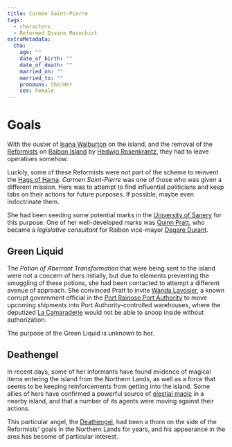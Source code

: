 ```yaml
---
title: Carmen Saint-Pierre
tags:
  - characters
  - Reformed Divine Masochist
extraMetadata:
  cha:
    age: ""
    date_of_birth: ""
    date_of_death: ""
    married_on: ""
    married_to: ""
    pronouns: She/Her
    sex: Female
---
```


# Goals

With the ouster of [Isana Walburton](/characters/isana-walburton/) on the island, and
the removal of the
[Reformists](/organizations/reformed-church-of-the-divine-masochist/) on
[Raibon Island](/locations/raibon-island/) by
[Hedwig Rosenkrantz](/characters/hedwig-rosenkrantz/), they had to leave operatives
somehow.

Luckily, some of these Reformists were not part of the scheme to reinvent the
[Hags of Hama](/organizations/hags-of-hama/). *Carmen Saint-Pierre* was one
of those who was given a different mission. Hers was to attempt to find
influential politicians and keep tabs on their actions for future purposes. If
possible, maybe even indoctrinate them.

She had been seeding some potential marks in the
[University of Sanery](/organizations/university-of-sanery/) for this
purpose. One of her well-developed marks was [Quinn Pratt](/characters/quinn-pratt/),
who became a *legislative consultant* for Raibon vice-mayor
[Degare Durant](/characters/degare-durant/).

## Green Liquid

The *Potion of Aberrant Transformation* that were being sent to the island were
not a concern of hers initially, but due to elements preventing the smuggling of
these potions, she had been contacted to attempt a different avenue of approach.
She convinced Pratt to invite [Wanda Lavosier](/characters/wanda-lavosier/), a known
corrupt government official in the
[Port Rainoso Port Authority](/organizations/port-rainoso-port-authority/)
to move upcoming shipments into Port Authority-controlled warehouses, where the
deputized [La Camaraderie](/organizations/la-camaraderie/) would not be
able to snoop inside without authorization.

The purpose of the Green Liquid is unknown to her.

## Deathengel

In recent days, some of her informants have found evidence of magical items
entering the island from the Northern Lands, as well as a force that seems to be
keeping reinforcements from getting into the island. Some allies of hers have
confirmed a powerful source of [elestial magic](/species/celestial/) in a
nearby island, and that a number of its agents were moving against their
actions.

This particular angel, the [Deathengel](/characters/deathengel/), had been a thorn on
the side of the Reformists' goals in the Northern Lands for years, and his
appearance in the area has become of particular interest.
